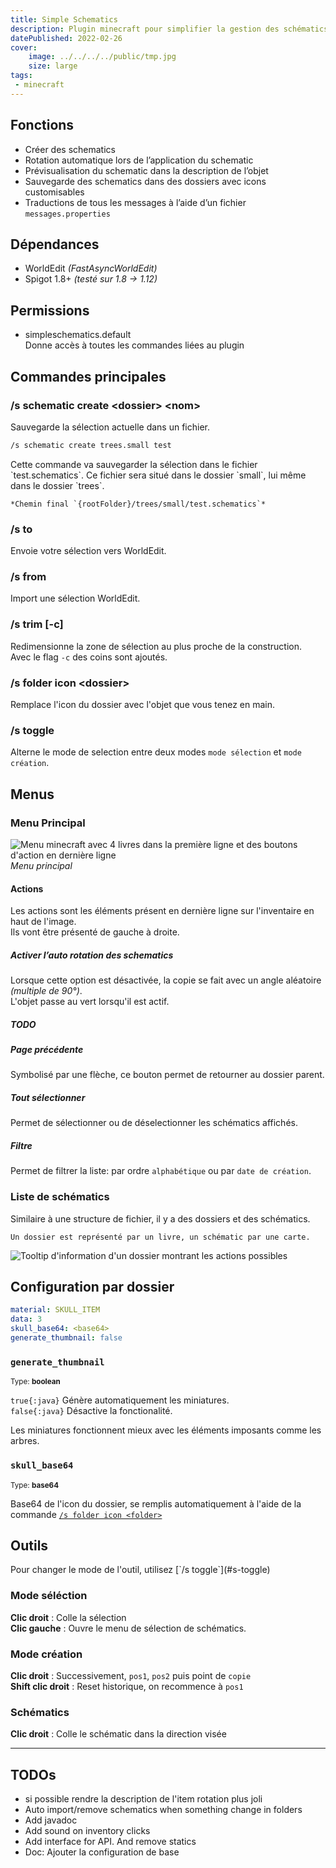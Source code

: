 ```yaml
---
title: Simple Schematics
description: Plugin minecraft pour simplifier la gestion des schématics 
datePublished: 2022-02-26
cover: 
    image: ../../../../public/tmp.jpg
    size: large
tags:
 - minecraft
---
```


<UrlPreview url="https://github.com/Vahor/SimpleSchematics"/>

## Fonctions

- Créer des schematics
- Rotation automatique lors de l’application du schematic
- Prévisualisation du schematic dans la description de l’objet
- Sauvegarde des schematics dans des dossiers avec icons customisables
- Traductions de tous les messages à l’aide d’un fichier `messages.properties`

## Dépendances

- WorldEdit *(FastAsyncWorldEdit)*
- Spigot 1.8+ *(testé sur 1.8 → 1.12)*

## Permissions

- simpleschematics.default\
    Donne accès à toutes les commandes liées au plugin

## Commandes principales

### \/s schematic create \<dossier> \<nom>

Sauvegarde la sélection actuelle dans un fichier.

```bash 
/s schematic create trees.small test
```

<Callout>
    Cette commande va sauvegarder la sélection dans le fichier `test.schematics`.
    Ce fichier sera situé dans le dossier `small`, lui même dans le dossier `trees`. 

    *Chemin final `{rootFolder}/trees/small/test.schematics`*
</Callout>

### \/s to

Envoie votre sélection vers WorldEdit.

### \/s from

Import une sélection WorldEdit.


### \/s trim [-c]

Redimensionne la zone de sélection au plus proche de la construction.\
Avec le flag `-c` des coins sont ajoutés.

<Vimeo id="722709583" title="Trim demo"/>

### \/s folder icon \<dossier>

Remplace l'icon du dossier avec l'objet que vous tenez en main.

### \/s toggle

Alterne le mode de selection entre deux modes `mode sélection` et `mode création`.

## Menus

### Menu Principal

![Menu minecraft avec 4 livres dans la première ligne et des boutons d'action en dernière ligne](../../../public/projects/simple-schematics/menu-main.png)
*Menu principal*

#### Actions

<Callout>
    Les actions sont les éléments présent en dernière ligne sur l'inventaire en haut de l'image.<br/>
    Ils vont être présenté de gauche à droite.
</Callout>


##### Activer l’auto rotation des schematics

Lorsque cette option est désactivée, la copie se fait avec un angle aléatoire *(multiple de 90°)*.\
L'objet passe au vert lorsqu'il est actif.

##### TODO

##### Page précédente

Symbolisé par une flèche, ce bouton permet de retourner au dossier parent.

##### Tout sélectionner

Permet de sélectionner ou de déselectionner les schématics affichés.

##### Filtre

Permet de filtrer la liste: par ordre `alphabétique` ou par `date de création`.

### Liste de schématics

<Callout>
    Similaire à une structure de fichier, il y a des dossiers et des schématics.

    Un dossier est représenté par un livre, un schématic par une carte.
</Callout>

![Tooltip d'information d'un dossier montrant les actions possibles](../../../public/projects/simple-schematics/menu-list.png)


## Configuration par dossier

```yaml showLineNumbers title="folder_data.yml"
material: SKULL_ITEM
data: 3
skull_base64: <base64>
generate_thumbnail: false
```

### `generate_thumbnail`

<small>Type: __boolean__</small>

`true{:java}` Génère automatiquement les miniatures.\
`false{:java}` Désactive la fonctionalité. 

<Callout title="Remarque">
    Les miniatures fonctionnent mieux avec les éléments imposants comme les arbres.
</Callout>

### `skull_base64`

<small>Type: __base64__</small>

Base64 de l'icon du dossier, se remplis automatiquement à l'aide de la commande [`/s folder icon <folder>`](#s-folder-icon-dossier)


## Outils

<Callout title="Remarque">
    Pour changer le mode de l'outil, utilisez [`/s toggle`](#s-toggle)
</Callout>

### Mode séléction

**Clic droit** : Colle la sélection\
**Clic gauche** : Ouvre le menu de sélection de schématics.

### Mode création

**Clic droit** : Successivement, `pos1`, `pos2` puis point de `copie`\
**Shift clic droit** : Reset historique, on recommence à `pos1`

### Schématics

**Clic droit** : Colle le schématic dans la direction visée

----

## TODOs

- si possible rendre la description de l'item rotation plus joli 
- Auto import/remove schematics when something change in folders
- Add javadoc
- Add sound on inventory clicks
- Add interface for API. And remove statics
- Doc: Ajouter la configuration de base

